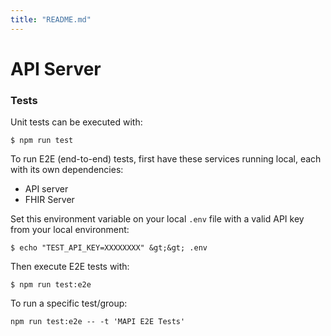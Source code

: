 ```yaml
---
title: "README.md"
---
```


# API Server

### Tests

Unit tests can be executed with:

```shell
$ npm run test
```

To run E2E (end-to-end) tests, first have these services running local, each with its own dependencies:

- API server
- FHIR Server

Set this environment variable on your local `.env` file with a valid API key from your local environment:

```shell
$ echo "TEST_API_KEY=XXXXXXXX" &gt;&gt; .env
```

Then execute E2E tests with:

```shell
$ npm run test:e2e
```

To run a specific test/group:

```shell
npm run test:e2e -- -t 'MAPI E2E Tests'
```
